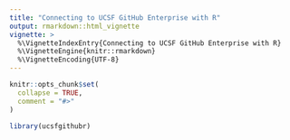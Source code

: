 ```yaml
---
title: "Connecting to UCSF GitHub Enterprise with R"
output: rmarkdown::html_vignette
vignette: >
  %\VignetteIndexEntry{Connecting to UCSF GitHub Enterprise with R}
  %\VignetteEngine{knitr::rmarkdown}
  %\VignetteEncoding{UTF-8}
---
```


```r
knitr::opts_chunk$set(
  collapse = TRUE,
  comment = "#>"
)
```

```r
library(ucsfgithubr)
```
